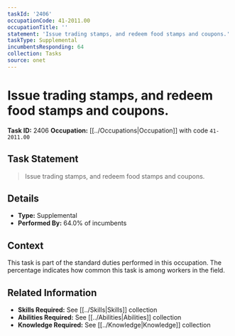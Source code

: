 ```yaml
---
taskId: '2406'
occupationCode: 41-2011.00
occupationTitle: ''
statement: 'Issue trading stamps, and redeem food stamps and coupons.'
taskType: Supplemental
incumbentsResponding: 64
collection: Tasks
source: onet
---
```

# Issue trading stamps, and redeem food stamps and coupons.

**Task ID:** 2406
**Occupation:** [[../Occupations|Occupation]] with code `41-2011.00`

## Task Statement

> Issue trading stamps, and redeem food stamps and coupons.

## Details

- **Type:** Supplemental
- **Performed By:** 64.0% of incumbents

## Context

This task is part of the standard duties performed in this occupation. The percentage indicates how common this task is among workers in the field.

## Related Information

- **Skills Required:** See [[../Skills|Skills]] collection
- **Abilities Required:** See [[../Abilities|Abilities]] collection
- **Knowledge Required:** See [[../Knowledge|Knowledge]] collection
